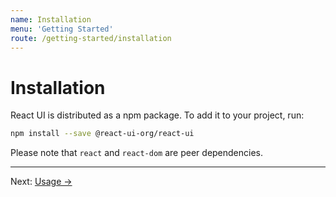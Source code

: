 ```yaml
---
name: Installation
menu: 'Getting Started'
route: /getting-started/installation
---
```


# Installation

React UI is distributed as a npm package. To add it to your project, run:

```bash
npm install --save @react-ui-org/react-ui
```

Please note that `react` and `react-dom` are peer dependencies.

---

Next: [Usage →](/getting-started/usage)
